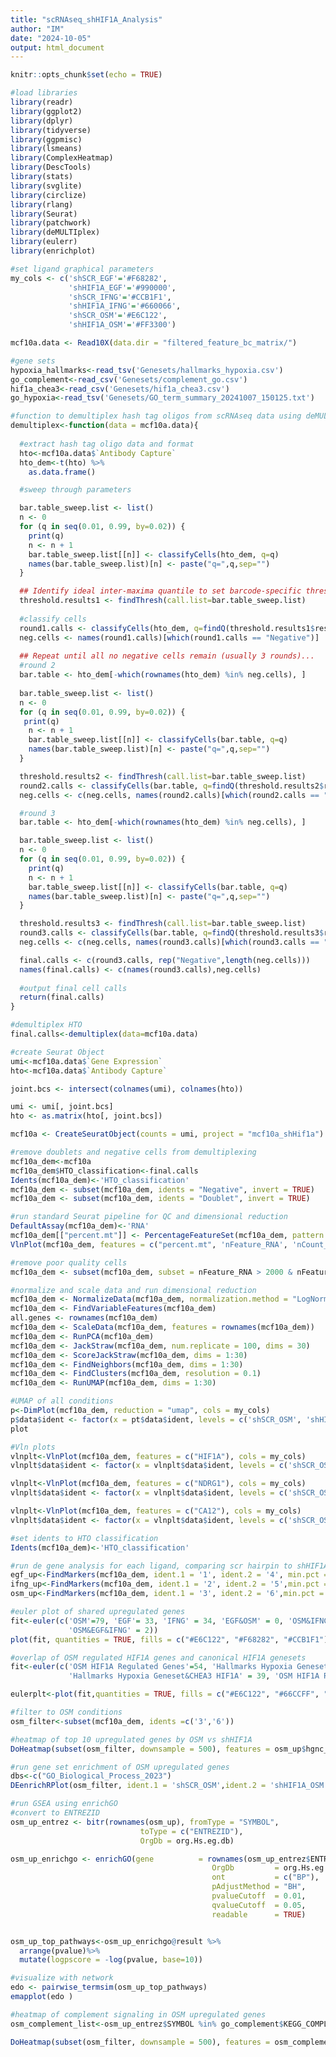 ```yaml
---
title: "scRNAseq_shHIF1A_Analysis"
author: "IM"
date: "2024-10-05"
output: html_document
---
```

```r
knitr::opts_chunk$set(echo = TRUE)

#load libraries
library(readr)
library(ggplot2)
library(dplyr)
library(tidyverse)
library(ggpmisc)
library(lsmeans)
library(ComplexHeatmap)
library(DescTools)
library(stats)
library(svglite)
library(circlize)
library(rlang)
library(Seurat)
library(patchwork)
library(deMULTIplex)
library(eulerr)
library(enrichplot)

#set ligand graphical parameters
my_cols <- c('shSCR_EGF'='#F68282',
             'shHIF1A_EGF'='#990000',
             'shSCR_IFNG'='#CCB1F1',
             'shHIF1A_IFNG'='#660066',
             'shSCR_OSM'='#E6C122',
             'shHIF1A_OSM'='#FF3300')
```

```r
mcf10a.data <- Read10X(data.dir = "filtered_feature_bc_matrix/")

#gene sets
hypoxia_hallmarks<-read_tsv('Genesets/hallmarks_hypoxia.csv')
go_complement<-read_csv('Genesets/complement_go.csv')
hif1a_chea3<-read_csv('Genesets/hif1a_chea3.csv')
go_hypoxia<-read_tsv('Genesets/GO_term_summary_20241007_150125.txt')
```

```r
#function to demultiplex hash tag oligos from scRNAseq data using deMULTIplex package
demultiplex<-function(data = mcf10a.data){
  
  #extract hash tag oligo data and format
  hto<-mcf10a.data$`Antibody Capture`
  hto_dem<-t(hto) %>%
    as.data.frame()

  #sweep through parameters

  bar.table_sweep.list <- list()
  n <- 0
  for (q in seq(0.01, 0.99, by=0.02)) {
    print(q)
    n <- n + 1
    bar.table_sweep.list[[n]] <- classifyCells(hto_dem, q=q)
    names(bar.table_sweep.list)[n] <- paste("q=",q,sep="")
  }

  ## Identify ideal inter-maxima quantile to set barcode-specific thresholds
  threshold.results1 <- findThresh(call.list=bar.table_sweep.list)
  
  #classify cells
  round1.calls <- classifyCells(hto_dem, q=findQ(threshold.results1$res, threshold.results1$extrema))
  neg.cells <- names(round1.calls)[which(round1.calls == "Negative")]
  
  ## Repeat until all no negative cells remain (usually 3 rounds)...
  #round 2
  bar.table <- hto_dem[-which(rownames(hto_dem) %in% neg.cells), ]
  
  bar.table_sweep.list <- list()
  n <- 0
  for (q in seq(0.01, 0.99, by=0.02)) {
   print(q)
    n <- n + 1
    bar.table_sweep.list[[n]] <- classifyCells(bar.table, q=q)
    names(bar.table_sweep.list)[n] <- paste("q=",q,sep="")
  }

  threshold.results2 <- findThresh(call.list=bar.table_sweep.list)
  round2.calls <- classifyCells(bar.table, q=findQ(threshold.results2$res, threshold.results2$extrema))
  neg.cells <- c(neg.cells, names(round2.calls)[which(round2.calls == "Negative")])

  #round 3
  bar.table <- hto_dem[-which(rownames(hto_dem) %in% neg.cells), ]

  bar.table_sweep.list <- list()
  n <- 0
  for (q in seq(0.01, 0.99, by=0.02)) {
    print(q)
    n <- n + 1
    bar.table_sweep.list[[n]] <- classifyCells(bar.table, q=q)
    names(bar.table_sweep.list)[n] <- paste("q=",q,sep="")
  }

  threshold.results3 <- findThresh(call.list=bar.table_sweep.list)
  round3.calls <- classifyCells(bar.table, q=findQ(threshold.results3$res, threshold.results3$extrema))
  neg.cells <- c(neg.cells, names(round3.calls)[which(round3.calls == "Negative")])

  final.calls <- c(round3.calls, rep("Negative",length(neg.cells)))
  names(final.calls) <- c(names(round3.calls),neg.cells)
  
  #output final cell calls
  return(final.calls)
}
```

```r
#demultiplex HTO
final.calls<-demultiplex(data=mcf10a.data)

#create Seurat Object
umi<-mcf10a.data$`Gene Expression`
hto<-mcf10a.data$`Antibody Capture`

joint.bcs <- intersect(colnames(umi), colnames(hto))

umi <- umi[, joint.bcs]
hto <- as.matrix(hto[, joint.bcs])

mcf10a <- CreateSeuratObject(counts = umi, project = "mcf10a_shHif1a")

#remove doublets and negative cells from demultiplexing
mcf10a_dem<-mcf10a
mcf10a_dem$HTO_classification<-final.calls
Idents(mcf10a_dem)<-'HTO_classification'
mcf10a_dem <- subset(mcf10a_dem, idents = "Negative", invert = TRUE)
mcf10a_dem <- subset(mcf10a_dem, idents = "Doublet", invert = TRUE)

#run standard Seurat pipeline for QC and dimensional reduction
DefaultAssay(mcf10a_dem)<-'RNA'
mcf10a_dem[["percent.mt"]] <- PercentageFeatureSet(mcf10a_dem, pattern = "^MT-")
VlnPlot(mcf10a_dem, features = c("percent.mt", 'nFeature_RNA', 'nCount_RNA'), ncol = 3)

#remove poor quality cells
mcf10a_dem <- subset(mcf10a_dem, subset = nFeature_RNA > 2000 & nFeature_RNA < 7500 & percent.mt < 8)

#normalize and scale data and run dimensional reduction
mcf10a_dem <- NormalizeData(mcf10a_dem, normalization.method = "LogNormalize", scale.factor = 10000)
mcf10a_dem <- FindVariableFeatures(mcf10a_dem)
all.genes <- rownames(mcf10a_dem)
mcf10a_dem <- ScaleData(mcf10a_dem, features = rownames(mcf10a_dem))
mcf10a_dem <- RunPCA(mcf10a_dem)
mcf10a_dem <- JackStraw(mcf10a_dem, num.replicate = 100, dims = 30)
mcf10a_dem <- ScoreJackStraw(mcf10a_dem, dims = 1:30)
mcf10a_dem <- FindNeighbors(mcf10a_dem, dims = 1:30)
mcf10a_dem <- FindClusters(mcf10a_dem, resolution = 0.1)
mcf10a_dem <- RunUMAP(mcf10a_dem, dims = 1:30)
```

```r
#UMAP of all conditions
p<-DimPlot(mcf10a_dem, reduction = "umap", cols = my_cols)
p$data$ident <- factor(x = pt$data$ident, levels = c('shSCR_OSM', 'shHIF1A_OSM', 'shSCR_IFNG','shHIF1A_IFNG', 'shSCR_EGF', 'shHIF1A_EGF')) # change the order of the factor levels
plot

#Vln plots
vlnplt<-VlnPlot(mcf10a_dem, features = c("HIF1A"), cols = my_cols)
vlnplt$data$ident <- factor(x = vlnplt$data$ident, levels = c('shSCR_OSM', 'shHIF1A_OSM', 'shSCR_IFNG','shHIF1A_IFNG', 'shSCR_EGF', 'shHIF1A_EGF')) 

vlnplt<-VlnPlot(mcf10a_dem, features = c("NDRG1"), cols = my_cols)
vlnplt$data$ident <- factor(x = vlnplt$data$ident, levels = c('shSCR_OSM', 'shHIF1A_OSM', 'shSCR_IFNG','shHIF1A_IFNG', 'shSCR_EGF', 'shHIF1A_EGF')) 

vlnplt<-VlnPlot(mcf10a_dem, features = c("CA12"), cols = my_cols)
vlnplt$data$ident <- factor(x = vlnplt$data$ident, levels = c('shSCR_OSM', 'shHIF1A_OSM', 'shSCR_IFNG','shHIF1A_IFNG', 'shSCR_EGF', 'shHIF1A_EGF')) 
```

```r
#set idents to HTO classification
Idents(mcf10a_dem)<-'HTO_classification'

#run de gene analysis for each ligand, comparing scr hairpin to shHIF1A
egf_up<-FindMarkers(mcf10a_dem, ident.1 = '1', ident.2 = '4', min.pct = .3, logfc.threshold = .25,  only.pos = T, test.use = 'wilcox')
ifng_up<-FindMarkers(mcf10a_dem, ident.1 = '2', ident.2 = '5',min.pct = .3, logfc.threshold = .25, only.pos = T, test.use = 'wilcox')
osm_up<-FindMarkers(mcf10a_dem, ident.1 = '3', ident.2 = '6',min.pct = .3, logfc.threshold = .25, only.pos = T, test.use = 'wilcox')

#euler plot of shared upregulated genes
fit<-euler(c('OSM'=79, 'EGF'= 33, 'IFNG' = 34, 'EGF&OSM' = 0, 'OSM&IFNG' = 7, 'EGF&IFNG' = 27, 
             'OSM&EGF&IFNG' = 2))
plot(fit, quantities = TRUE, fills = c("#E6C122", "#F68282", "#CCB1F1"), fontsize = 12)

#overlap of OSM regulated HIF1A genes and canonical HIF1A genesets
fit<-euler(c('OSM HIF1A Regulated Genes'=54, 'Hallmarks Hypoxia Geneset'= 144, 'CHEA3 HIF1A' = 260, 'OSM HIF1A Regulated Genes&Hallmarks Hypoxia Geneset' = 10, 'OSM HIF1A Regulated Genes&CHEA3 HIF1A' = 7, 
             'Hallmarks Hypoxia Geneset&CHEA3 HIF1A' = 39, 'OSM HIF1A Regulated Genes&Hallmarks Hypoxia Geneset&CHEA3 HIF1A' = 8))

eulerplt<-plot(fit,quantities = TRUE, fills = c("#E6C122", "#66CCFF", "#00CC99"), fontsize = 12)

#filter to OSM conditions
osm_filter<-subset(mcf10a_dem, idents =c('3','6'))

#heatmap of top 10 upregulated genes by OSM vs shHIF1A
DoHeatmap(subset(osm_filter, downsample = 500), features = osm_up$hgnc_symbol[1:20], size = 3, group.colors = my_cols) + theme(text = element_text(size = 14))

#run gene set enrichment of OSM upregulated genes
dbs<-c("GO_Biological_Process_2023")
DEenrichRPlot(osm_filter, ident.1 = 'shSCR_OSM',ident.2 = 'shHIF1A_OSM', test.use = 'DESeq2', enrich.database = dbs, max.genes = 200, return.gene.list = F, balanced = F, p.val.cutoff = .5)

#run GSEA using enrichGO
#convert to ENTREZID
osm_up_entrez <- bitr(rownames(osm_up), fromType = "SYMBOL",
                             toType = c("ENTREZID"),
                             OrgDb = org.Hs.eg.db)

osm_up_enrichgo <- enrichGO(gene          = rownames(osm_up_entrez$ENTRIZID),
                                             OrgDb         = org.Hs.eg.db,
                                             ont           = c("BP"),
                                             pAdjustMethod = "BH",
                                             pvalueCutoff  = 0.01,
                                             qvalueCutoff  = 0.05,
                                             readable      = TRUE)


osm_up_top_pathways<-osm_up_enrichgo@result %>%
  arrange(pvalue)%>%
  mutate(logpscore = -log(pvalue, base=10)) 

#visualize with network
edo <- pairwise_termsim(osm_up_top_pathways)
emapplot(edo )

#heatmap of complement signaling in OSM upregulated genes
osm_complement_list<-osm_up_entrez$SYMBOL %in% go_complement$KEGG_COMPLEMENT_AND_COAGULATION_CASCADES

DoHeatmap(subset(osm_filter, downsample = 500), features = osm_complement_list$SYMBOL, size = 3, group.colors = my_cols) + theme(text = element_text(size = 14))
```